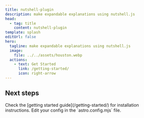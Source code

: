 ```yaml
---
title: nutshell-plugin
description: make expandable explanations using nutshell.js
head:
  - tag: title
    content: nutshell-plugin
template: splash
editUrl: false
hero:
  tagline: make expandable explanations using nutshell.js
  image:
    file: ../../assets/houston.webp
  actions:
    - text: Get Started
      link: /getting-started/
      icon: right-arrow
---
```



## Next steps

<CardGrid stagger>
  <Card title="Install the plugin" icon="puzzle">
    Check the [getting started guide](/getting-started/) for installation instructions.
  </Card>
  <Card title="Configure the plugin" icon="setting">
    Edit your config in the `astro.config.mjs` file.
  </Card>
</CardGrid>
